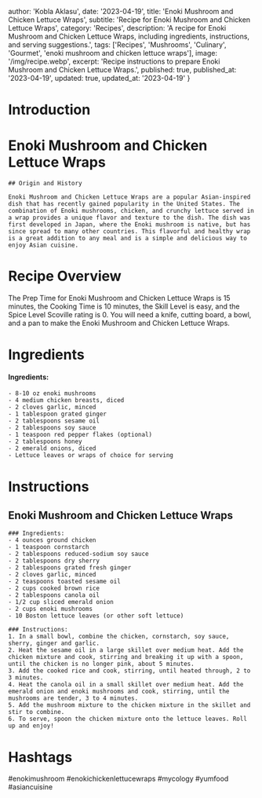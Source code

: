 
  author: 'Kobla Aklasu',
  date: '2023-04-19',
  title: 'Enoki Mushroom and Chicken Lettuce Wraps',
  subtitle: 'Recipe for Enoki Mushroom and Chicken Lettuce Wraps',
  category: 'Recipes',
  description: 'A recipe for Enoki Mushroom and Chicken Lettuce Wraps, including ingredients, instructions, and serving suggestions.',
  tags: ['Recipes', 'Mushrooms', 'Culinary', 'Gourmet', 'enoki mushroom and chicken lettuce wraps'],
  image: '/img/recipe.webp',
  excerpt: 'Recipe instructions to prepare Enoki Mushroom and Chicken Lettuce Wraps.',
  published: true,
  published_at: '2023-04-19',
  updated: true,
  updated_at: '2023-04-19'
}


  # Introduction

# Enoki Mushroom and Chicken Lettuce Wraps
    
    ## Origin and History
    
    Enoki Mushroom and Chicken Lettuce Wraps are a popular Asian-inspired dish that has recently gained popularity in the United States. The combination of Enoki mushrooms, chicken, and crunchy lettuce served in a wrap provides a unique flavor and texture to the dish. The dish was first developed in Japan, where the Enoki mushroom is native, but has since spread to many other countries. This flavorful and healthy wrap is a great addition to any meal and is a simple and delicious way to enjoy Asian cuisine.

# Recipe Overview

The Prep Time for Enoki Mushroom and Chicken Lettuce Wraps is 15 minutes, the Cooking Time is 10 minutes, the Skill Level is easy, and the Spice Level Scoville rating is 0. You will need a knife, cutting board, a bowl, and a pan to make the Enoki Mushroom and Chicken Lettuce Wraps.

# Ingredients

#### Ingredients:
    - 8-10 oz enoki mushrooms
    - 4 medium chicken breasts, diced
    - 2 cloves garlic, minced
    - 1 tablespoon grated ginger
    - 2 tablespoons sesame oil
    - 2 tablespoons soy sauce
    - 1 teaspoon red pepper flakes (optional)
    - 2 tablespoons honey
    - 2 emerald onions, diced
    - Lettuce leaves or wraps of choice for serving

# Instructions

## Enoki Mushroom and Chicken Lettuce Wraps
    
    ### Ingredients:
    - 4 ounces ground chicken
    - 1 teaspoon cornstarch
    - 2 tablespoons reduced-sodium soy sauce
    - 2 tablespoons dry sherry
    - 2 tablespoons grated fresh ginger
    - 2 cloves garlic, minced
    - 2 teaspoons toasted sesame oil
    - 2 cups cooked brown rice
    - 2 tablespoons canola oil
    - 1/2 cup sliced emerald onion
    - 2 cups enoki mushrooms
    - 10 Boston lettuce leaves (or other soft lettuce)
    
    ### Instructions:
    1. In a small bowl, combine the chicken, cornstarch, soy sauce, sherry, ginger and garlic.
    2. Heat the sesame oil in a large skillet over medium heat. Add the chicken mixture and cook, stirring and breaking it up with a spoon, until the chicken is no longer pink, about 5 minutes.
    3. Add the cooked rice and cook, stirring, until heated through, 2 to 3 minutes.
    4. Heat the canola oil in a small skillet over medium heat. Add the emerald onion and enoki mushrooms and cook, stirring, until the mushrooms are tender, 3 to 4 minutes.
    5. Add the mushroom mixture to the chicken mixture in the skillet and stir to combine.
    6. To serve, spoon the chicken mixture onto the lettuce leaves. Roll up and enjoy!

# Hashtags

#enokimushroom #enokichickenlettucewraps #mycology #yumfood #asiancuisine



